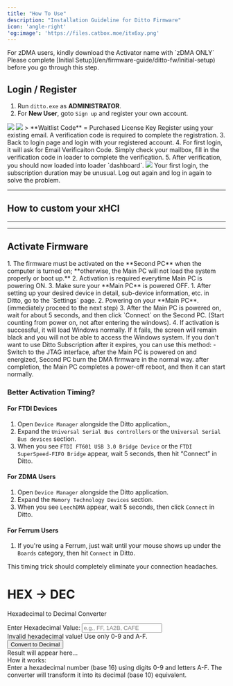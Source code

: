 ```yaml
---
title: "How To Use"
description: "Installation Guideline for Ditto Firmware"
icon: 'angle-right'
'og:image': 'https://files.catbox.moe/itx6xy.png'
---
```


<CardGroup cols={2}>
  <Card title="Ditto Firmware Activator" icon="download" href="https://alist.scarlet.technology/Users/Ditto%20Firmware">
    For zDMA users, kindly download the Activator name with `zDMA ONLY`
  </Card>
</CardGroup>
<Note>
Please complete [Initial Setup](/en/firmware-guide/ditto-fw/initial-setup) before you go through this step.
</Note>


## Login / Register
1. Run `ditto.exe` as **ADMINISTRATOR**.
2. For **New User**, goto `Sign up` and register your own account.
<Frame>
<img src="/en/images/ditto-fw0.png" />
<img src="/en/images/ditto-fw1.png" />
</Frame>
> **Waitlist Code** = Purchased License Key
<Warning>Register using your existing email. A verification code is required to complete the registration.</Warning>
3. Back to login page and login with your registered account.
4. For first login, it will ask for Email Verificaiton Code. Simply check your mailbox, fill in the verification code in loader to complete the verification.
5. After verification, you should now loaded into loader `dashboard`.
<img src="/en/images/ditto-fw2.png" />
<Note>Your first login, the subscription duration may be unusual. Log out again and log in again to solve the problem.</Note>

---

## How to custom your xHCI

---

---

## Activate Firmware
<Warning>
1. The firmware must be activated on the **Second PC** when the computer is turned on; **otherwise, the Main PC will not load the system properly or boot up.**  
2. Activation is required everytime Main PC is powering ON.  
3. Make sure your **Main PC** is powered OFF.
</Warning>
1. After setting up your desired device in detail, sub-device information, etc. in Ditto, go to the `Settings` page.
2. Powering on your **Main PC**. (immediately proceed to the next step)
3. After the Main PC is powered on, wait for about 5 seconds, and then click `Connect` on the Second PC. (Start counting from power on, not after entering the windows).
4. If activation is successful, it will load Windows normally. If it fails, the screen will remain black and you will not be able to access the Windows system.
<Note>
If you don't want to use Ditto Subscription after it expires, you can use this method:  
- Switch to the JTAG interface, after the Main PC is powered on and energized, Second PC burn the DMA firmware in the normal way. after completion, the Main PC completes a power-off reboot, and then it can start normally.
</Note>



### Better Activation Timing?

#### For FTDI Devices
1. Open `Device Manager` alongside the Ditto application.,
2. Expand the `Universal Serial Bus controllers` or the `Universal Serial Bus devices` section.
3. When you see `FTDI FT601 USB 3.0 Bridge Device` or the `FTDI SuperSpeed-FIFO Bridge` appear, wait 5 seconds, then hit “Connect” in Ditto.

#### For ZDMA Users
1. Open `Device Manager` alongside the Ditto application.
2. Expand the `Memory Technology Devices` section.
3. When you see `LeechDMA` appear, wait 5 seconds, then click `Connect` in Ditto.

#### For Ferrum Users
1. If you're using a Ferrum, just wait until your mouse shows up under the `Boards` category, then hit `Connect` in Ditto.

This timing trick should completely eliminate your connection headaches.

<div class="quantum-container">
  <div class="cosmic-converter-shell">
    <h1 class="stellar-title">HEX → DEC</h1>
    <p class="nebula-subtitle">Hexadecimal to Decimal Converter</p>
    <div class="interstellar-input-group">
      <label for="hexInput" class="galactic-label">Enter Hexadecimal Value:</label>
      <input type="text" id="hexInput" class="wormhole-input" placeholder="e.g., FF, 1A2B, CAFE" maxlength="8">
      <div class="error-message" id="errorMsg">Invalid hexadecimal value! Use only 0-9 and A-F.</div>
    </div>
    <button class="hyperspace-button" onclick="convertHexToDec()"> Convert to Decimal </button>
    <div class="dimension-result-zone" id="resultZone">
      <div class="cosmic-result-text placeholder-text"> Result will appear here... </div>
    </div>
    <div class="quantum-info-panel">
      <div class="info-title">How it works:</div>
      <div class="info-text"> Enter a hexadecimal number (base 16) using digits 0-9 and letters A-F. The converter will transform it into its decimal (base 10) equivalent. </div>
    </div>
  </div>
</div>